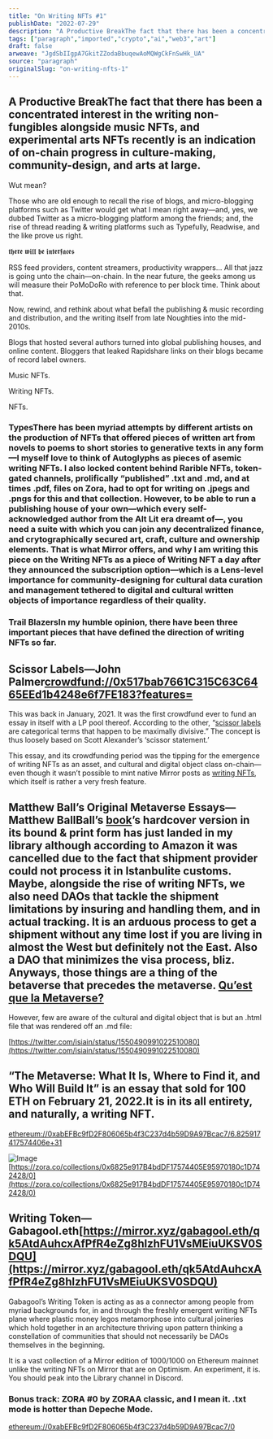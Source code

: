 ```yaml
---
title: "On Writing NFTs #1"
publishDate: "2022-07-29"
description: "A Productive BreakThe fact that there has been a concentrated interest in the writing non-fungibles alongside music NFTs, and experimental arts NFTs ......"
tags: ["paragraph","imported","crypto","ai","web3","art"]
draft: false
arweave: "JgdSbIIgpA7GkitZZodaBbuqewAoMQWgCkFnSwHk_UA"
source: "paragraph"
originalSlug: "on-writing-nfts-1"
---
```


## A Productive BreakThe fact that there has been a concentrated interest in the writing non-fungibles alongside music NFTs, and experimental arts NFTs recently is an indication of on-chain progress in culture-making, community-design, and arts at large.

Wut mean?

Those who are old enough to recall the rise of blogs, and micro-blogging platforms such as Twitter would get what I mean right away—and, yes, we dubbed Twitter as a micro-blogging platform among the friends; and, the rise of thread reading & writing platforms such as Typefully, Readwise, and the like prove us right.

𝖙𝖍𝖊𝖗𝖊 𝖜𝖎𝖑𝖑 𝖇𝖊 𝖎𝖓𝖙𝖊𝖗𝖋𝖆𝖈𝖊𝖘

RSS feed providers, content streamers, productivity wrappers… All that jazz is going unto the chain—on-chain. In the near future, the geeks among us will measure their PoMoDoRo with reference to per block time. Think about that.

Now, rewind, and rethink about what befall the publishing & music recording and distribution, and the writing itself from late Noughties into the mid-2010s.

Blogs that hosted several authors turned into global publishing houses, and online content. Bloggers that leaked Rapidshare links on their blogs became of record label owners.

Music NFTs.

Writing NFTs.

NFTs.

### TypesThere has been myriad attempts by different artists on the production of NFTs that offered pieces of written art from novels to poems to short stories to generative texts in any form—I myself love to think of Autoglyphs as pieces of asemic writing NFTs. I also locked content behind Rarible NFTs, token-gated channels, prolifically “published” .txt and .md, and at times .pdf, files on Zora, had to opt for writing on .jpegs and .pngs for this and that collection. However, to be able to run a publishing house of your own—which every self-acknowledged author from the Alt Lit era dreamt of—, you need a suite with which you can join any decentralized finance, and crytographically secured art, craft, culture and ownership elements. That is what Mirror offers, and why I am writing this piece on the Writing NFTs as a piece of Writing NFT a day after they announced the subscription option—which is a Lens-level importance for community-designing for cultural data curation and management tethered to digital and cultural written objects of importance regardless of their quality.

### Trail BlazersIn my humble opinion, there have been three important pieces that have defined the direction of writing NFTs so far.

## Scissor Labels—John Palmer[crowdfund://0x517bab7661C315C63C6465EEd1b4248e6f7FE183?features=](crowdfund://0x517bab7661C315C63C6465EEd1b4248e6f7FE183?features=)

This was back in January, 2021. It was the first crowdfund ever to fund an essay in itself with a LP pool thereof. According to the other, “[scissor labels](https://j.mirror.xyz/RUeJfZEZxr-hkuzUCakQyUuf2kOJVMPPiAWBaQFhhqc) are categorical terms that happen to be maximally divisive.” The concept is thus loosely based on Scott Alexander’s ‘scissor statement.’

This essay, and its crowdfunding period was the tipping for the emergence of writing NFTs as an asset, and cultural and digital object class on-chain—even though it wasn’t possible to mint native Mirror posts as [writing NFTs](https://dev.mirror.xyz/5gt60vKFJZ_tR1BjoJ7-Y0sNw7REebStHjzFU5x73J0), which itself is rather a very fresh feature.

## Matthew Ball’s Original Metaverse Essays—Matthew BallBall’s [book](https://www.matthewball.vc/metaversebook)’s hardcover version in its bound & print form has just landed in my library although according to Amazon it was cancelled due to the fact that shipment provider could not process it in Istanbulite customs. Maybe, alongside the rise of writing NFTs, we also need DAOs that tackle the shipment limitations by insuring and handling them, and in actual tracking. It is an arduous process to get a shipment without any time lost if you are living in almost the West but definitely not the East. Also a DAO that minimizes the visa process, bliz. Anyways, those things are a thing of the betaverse that precedes the metaverse. [Qu’est que la Metaverse?](https://ipfs.io/ipfs/QmZHQ8WteV8iP9Lia3VP7Am7DoTAGDrk3d94t4EGYuFb1k?filename=deleuze-and-guattari.png)

However, few are aware of the cultural and digital object that is but an .html file that was rendered off an .md file:

[https://twitter.com/isiain/status/1550490991022510080](https://twitter.com/isiain/status/1550490991022510080)

## “The Metaverse: What It Is, Where to Find it, and Who Will Build It” is an essay that sold for 100 ETH on February 21, 2022.It is in its all entirety, and naturally, a writing NFT.

[ethereum://0xabEFBc9fD2F806065b4f3C237d4b59D9A97Bcac7/6.825917417574406e+31](ethereum://0xabEFBc9fD2F806065b4f3C237d4b59D9A97Bcac7/6.825917417574406e+31)

![Image](https://storage.googleapis.com/papyrus_images/c42b56449a313e8112cf98f4763e965e.png)[https://zora.co/collections/0x6825e917B4bdDF17574405E95970180c1D742428/0](https://zora.co/collections/0x6825e917B4bdDF17574405E95970180c1D742428/0)

## Writing Token—Gabagool.eth[https://mirror.xyz/gabagool.eth/qk5AtdAuhcxAfPfR4eZg8hlzhFU1VsMEiuUKSV0SDQU](https://mirror.xyz/gabagool.eth/qk5AtdAuhcxAfPfR4eZg8hlzhFU1VsMEiuUKSV0SDQU)

Gabagool’s Writing Token is acting as as a connector among people from myriad backgrounds for, in and through the freshly emergent writing NFTs plane where plastic money legos metamorphose into cultural joineries which hold together in an architecture thriving upon pattern thinking a constellation of communities that should not necessarily be DAOs themselves in the beginning.

It is a vast collection of a Mirror edition of 1000/1000 on Ethereum mainnet unlike the writing NFTs on Mirror that are on Optimism. An experiment, it is. You should peak into the Library channel in Discord.

### Bonus track: ZORA #0 by ZORAA classic, and I mean it. .txt mode is hotter than Depeche Mode.

[ethereum://0xabEFBc9fD2F806065b4f3C237d4b59D9A97Bcac7/0](ethereum://0xabEFBc9fD2F806065b4f3C237d4b59D9A97Bcac7/0)
